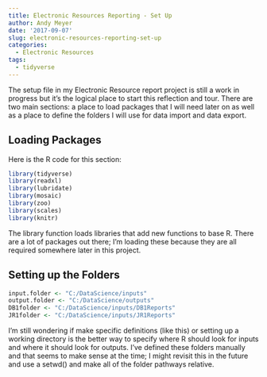 ```yaml
---
title: Electronic Resources Reporting - Set Up
author: Andy Meyer
date: '2017-09-07'
slug: electronic-resources-reporting-set-up
categories:
  - Electronic Resources
tags:
  - tidyverse
---
```


The setup file in my Electronic Resource report project is still a work in progress but it's the logical place to start this reflection and tour. There are two main sections: a place to load packages that I will need later on as well as a place to define the folders I will use for data import and data export.

## Loading Packages
Here is the R code for this section:
```r
library(tidyverse)
library(readxl)
library(lubridate)
library(mosaic)
library(zoo)
library(scales)
library(knitr)
```

The library function loads libraries that add new functions to base R. There are a lot of packages out there; I'm loading these because they are all required somewhere later in this project. 

## Setting up the Folders
```r
input.folder <- "C:/DataScience/inputs"
output.folder <- "C:/DataScience/outputs"
DB1folder <- "C:/DataScience/inputs/DB1Reports"
JR1folder <- "C:/DataScience/inputs/JR1Reports"
```

I'm still wondering if make specific definitions (like this) or setting up a working directory is the better way to specify where R should look for inputs and where it should look for outputs. I've defined these folders manually and that seems to make sense at the time; I might revisit this in the future and use a setwd() and make all of the folder pathways relative.